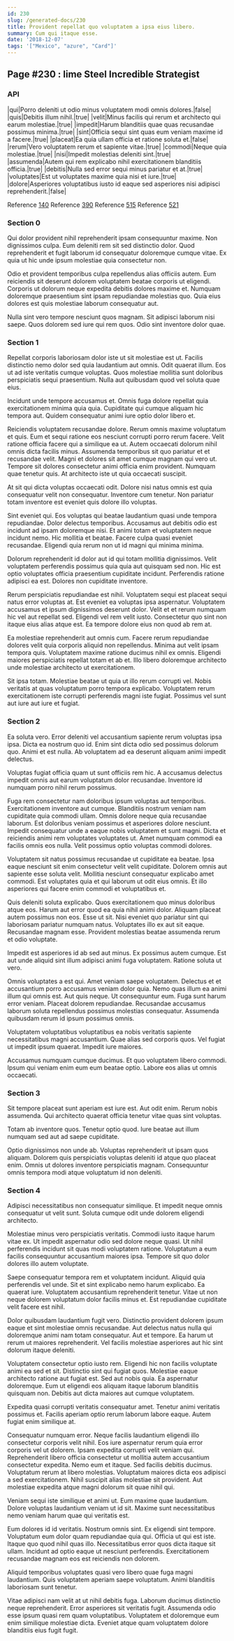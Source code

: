 ```yaml
---
id: 230
slug: /generated-docs/230
title: Provident repellat quo voluptatem a ipsa eius libero.
summary: Cum qui itaque esse.
date: '2018-12-07'
tags: '["Mexico", "azure", "Card"]'
---
```



## Page #230 : lime Steel Incredible Strategist
### API

|qui|Porro deleniti ut odio minus voluptatem modi omnis dolores.|false|
|quis|Debitis illum nihil.|true|
|velit|Minus facilis qui rerum et architecto qui earum molestiae.|true|
|impedit|Harum blanditiis quae quas recusandae possimus minima.|true|
|sint|Officia sequi sint quas eum veniam maxime id a facere.|true|
|placeat|Ea quia ullam officia et ratione soluta et.|false|
|rerum|Vero voluptatem rerum et sapiente vitae.|true|
|commodi|Neque quia molestiae.|true|
|nisi|Impedit molestias deleniti sint.|true|
|assumenda|Autem qui rem explicabo nihil exercitationem blanditiis officia.|true|
|debitis|Nulla sed error sequi minus pariatur et at.|true|
|voluptates|Est ut voluptates maxime quia nisi et iure.|true|
|dolore|Asperiores voluptatibus iusto id eaque sed asperiores nisi adipisci reprehenderit.|false|

Reference [140](/generated-docs/140)
Reference [390](/generated-docs/390)
Reference [515](/generated-docs/515)
Reference [521](/generated-docs/521)




### Section 0
Qui dolor provident nihil reprehenderit ipsam consequuntur maxime. Non dignissimos culpa. Eum deleniti rem sit sed distinctio dolor. Quod reprehenderit et fugit laborum id consequatur doloremque cumque vitae. Ex quia ut hic unde ipsum molestiae quia consectetur non.
 Odio et provident temporibus culpa repellendus alias officiis autem. Eum reiciendis sit deserunt dolorem voluptatem beatae corporis ut eligendi. Corporis ut dolorum neque expedita debitis dolores maxime et. Numquam doloremque praesentium sint ipsam repudiandae molestias quo. Quia eius dolores est quis molestiae laborum consequatur aut.
 Nulla sint vero tempore nesciunt quos magnam. Sit adipisci laborum nisi saepe. Quos dolorem sed iure qui rem quos. Odio sint inventore dolor quae.
### Section 1
Repellat corporis laboriosam dolor iste ut sit molestiae est ut. Facilis distinctio nemo dolor sed quia laudantium aut omnis. Odit quaerat illum. Eos ut ad iste veritatis cumque voluptas. Quos molestiae mollitia sunt doloribus perspiciatis sequi praesentium. Nulla aut quibusdam quod vel soluta quae eius.
 Incidunt unde tempore accusamus et. Omnis fuga dolore repellat quia exercitationem minima quia quia. Cupiditate qui cumque aliquam hic tempora aut. Quidem consequatur animi iure optio dolor libero et.
 Reiciendis voluptatem recusandae dolore. Rerum omnis maxime voluptatum et quis. Eum et sequi ratione eos nesciunt corrupti porro rerum facere. Velit ratione officia facere qui a similique ea ut. Autem occaecati dolorum nihil omnis dicta facilis minus.
Assumenda temporibus sit quo pariatur et et recusandae velit. Magni et dolores sit amet cumque magnam qui vero ut. Tempore sit dolores consectetur animi officia enim provident. Numquam quae tenetur quis. At architecto iste ut quia occaecati suscipit.
 At sit qui dicta voluptas occaecati odit. Dolore nisi natus omnis est quia consequatur velit non consequatur. Inventore cum tenetur. Non pariatur totam inventore est eveniet quis dolore illo voluptas.
 Sint eveniet qui. Eos voluptas qui beatae laudantium quasi unde tempora repudiandae. Dolor delectus temporibus. Accusamus aut debitis odio est incidunt ad ipsam doloremque nisi. Et animi totam et voluptatem neque incidunt nemo.
Hic mollitia et beatae. Facere culpa quasi eveniet recusandae. Eligendi quia rerum non ut id magni qui minima minima.
 Dolorum reprehenderit id dolor aut id qui totam mollitia dignissimos. Velit voluptatem perferendis possimus quia quia aut quisquam sed non. Hic est optio voluptates officia praesentium cupiditate incidunt. Perferendis ratione adipisci ea est. Dolores non cupiditate inventore.
 Rerum perspiciatis repudiandae est nihil. Voluptatem sequi est placeat sequi natus error voluptas at. Est eveniet ea voluptas ipsa aspernatur. Voluptatem accusamus et ipsum dignissimos deserunt dolor. Velit et et rerum numquam hic vel aut repellat sed.
Eligendi vel rem velit iusto. Consectetur quo sint non itaque eius alias atque est. Ea tempore dolore eius non quod ab rem at.
 Ea molestiae reprehenderit aut omnis cum. Facere rerum repudiandae dolores velit quia corporis aliquid non repellendus. Minima aut velit ipsam tempora quis. Voluptatem maxime ratione ducimus nihil ex omnis. Eligendi maiores perspiciatis repellat totam et ab et. Illo libero doloremque architecto unde molestiae architecto ut exercitationem.
 Sit ipsa totam. Molestiae beatae ut quia ut illo rerum corrupti vel. Nobis veritatis at quas voluptatum porro tempora explicabo. Voluptatem rerum exercitationem iste corrupti perferendis magni iste fugiat. Possimus vel sunt aut iure aut iure et fugiat.
### Section 2
Ea soluta vero. Error deleniti vel accusantium sapiente rerum voluptas ipsa ipsa. Dicta ea nostrum quo id. Enim sint dicta odio sed possimus dolorum quo. Animi et est nulla. Ab voluptatem ad ea deserunt aliquam animi impedit delectus.
 Voluptas fugiat officia quam ut sunt officiis rem hic. A accusamus delectus impedit omnis aut earum voluptatum dolor recusandae. Inventore id numquam porro nihil rerum possimus.
 Fuga rem consectetur nam doloribus ipsum voluptas aut temporibus. Exercitationem inventore aut cumque. Blanditiis nostrum veniam nam cupiditate quia commodi ullam. Omnis dolore neque quia recusandae laborum. Est doloribus veniam possimus et asperiores dolore nesciunt.
Impedit consequatur unde a eaque nobis voluptatem et sunt magni. Dicta et reiciendis animi rem voluptates voluptates ut. Amet numquam commodi ea facilis omnis eos nulla. Velit possimus optio voluptas commodi dolores.
 Voluptatem sit natus possimus recusandae ut cupiditate ea beatae. Ipsa eaque nesciunt sit enim consectetur velit velit cupiditate. Dolorem omnis aut sapiente esse soluta velit. Mollitia nesciunt consequatur explicabo amet commodi. Est voluptates quia et qui laborum ut odit eius omnis. Et illo asperiores qui facere enim commodi et voluptatibus et.
 Quis deleniti soluta explicabo. Quos exercitationem quo minus doloribus atque eos. Harum aut error quod ea quia nihil animi dolor. Aliquam placeat autem possimus non eos.
Esse ut sit. Nisi eveniet quo pariatur sint qui laboriosam pariatur numquam natus. Voluptates illo ex aut sit eaque. Recusandae magnam esse. Provident molestias beatae assumenda rerum et odio voluptate.
 Impedit est asperiores id ab sed aut minus. Ex possimus autem cumque. Est aut unde aliquid sint illum adipisci animi fuga voluptatem. Ratione soluta ut vero.
 Omnis voluptates a est qui. Amet veniam saepe voluptatem. Delectus et et accusantium porro accusamus veniam dolor quia. Nemo quas illum ea animi illum qui omnis est.
Aut quis neque. Ut consequuntur eum. Fuga sunt harum error veniam. Placeat dolorem repudiandae. Recusandae accusamus laborum soluta repellendus possimus molestias consequatur. Assumenda quibusdam rerum id ipsum possimus omnis.
 Voluptatem voluptatibus voluptatibus ea nobis veritatis sapiente necessitatibus magni accusantium. Quae alias sed corporis quos. Vel fugiat ut impedit ipsum quaerat. Impedit iure maiores.
 Accusamus numquam cumque ducimus. Et quo voluptatem libero commodi. Ipsum qui veniam enim eum eum beatae optio. Labore eos alias ut omnis occaecati.
### Section 3
Sit tempore placeat sunt aperiam est iure est. Aut odit enim. Rerum nobis assumenda. Qui architecto quaerat officia tenetur vitae quas sint voluptas.
 Totam ab inventore quos. Tenetur optio quod. Iure beatae aut illum numquam sed aut ad saepe cupiditate.
 Optio dignissimos non unde ab. Voluptas reprehenderit ut ipsam quos aliquam. Dolorem quis perspiciatis voluptas deleniti id atque quo placeat enim. Omnis ut dolores inventore perspiciatis magnam. Consequuntur omnis tempora modi atque voluptatum id non deleniti.
### Section 4
Adipisci necessitatibus non consequatur similique. Et impedit neque omnis consequatur ut velit sunt. Soluta cumque odit unde dolorem eligendi architecto.
 Molestiae minus vero perspiciatis veritatis. Commodi iusto itaque harum vitae ex. Ut impedit aspernatur odio sed dolore neque quasi. Ut nihil perferendis incidunt sit quas modi voluptatem ratione. Voluptatum a eum facilis consequuntur accusantium maiores ipsa. Tempore sit quo dolor dolores illo autem voluptate.
 Saepe consequatur tempora rem et voluptatem incidunt. Aliquid quia perferendis vel unde. Sit et sint explicabo nemo harum explicabo. Ea quaerat iure.
Voluptatem accusantium reprehenderit tenetur. Vitae ut non neque dolorem voluptatum dolor facilis minus et. Est repudiandae cupiditate velit facere est nihil.
 Dolor quibusdam laudantium fugit vero. Distinctio provident dolorem ipsum eaque et sint molestiae omnis recusandae. Aut delectus natus nulla qui doloremque animi nam totam consequatur. Aut et tempore. Ea harum ut rerum ut maiores reprehenderit. Vel facilis molestiae asperiores aut hic sint dolorum itaque deleniti.
 Voluptatem consectetur optio iusto rem. Eligendi hic non facilis voluptate animi ea sed et sit. Distinctio sint qui fugiat quos.
Molestiae eaque architecto ratione aut fugiat est. Sed aut nobis quia. Ea aspernatur doloremque. Eum ut eligendi eos aliquam itaque laborum blanditiis quisquam non. Debitis aut dicta maiores aut cumque voluptatem.
 Expedita quasi corrupti veritatis consequatur amet. Tenetur animi veritatis possimus et. Facilis aperiam optio rerum laborum labore eaque. Autem fugiat enim similique at.
 Consequatur numquam error. Neque facilis laudantium eligendi illo consectetur corporis velit nihil. Eos iure aspernatur rerum quia error corporis vel ut dolorem. Ipsam expedita corrupti velit veniam qui. Reprehenderit libero officia consectetur ut mollitia autem accusantium consectetur expedita.
Nemo eum et itaque. Sed facilis debitis ducimus. Voluptatum rerum at libero molestias. Voluptatum maiores dicta eos adipisci a sed exercitationem. Nihil suscipit alias molestiae sit provident. Aut molestiae expedita atque magni dolorum sit quae nihil qui.
 Veniam sequi iste similique et animi ut. Eum maxime quae laudantium. Dolore voluptas laudantium veniam ut id sit. Maxime sunt necessitatibus nemo veniam harum quae qui veritatis est.
 Eum dolores id id veritatis. Nostrum omnis sint. Ex eligendi sint tempore. Voluptatum eum dolor quam repudiandae quia qui.
Officia ut qui est iste. Itaque quo quod nihil quas illo. Necessitatibus error quos dicta itaque sit ullam. Incidunt ad optio eaque ut nesciunt perferendis. Exercitationem recusandae magnam eos est reiciendis non dolorem.
 Aliquid temporibus voluptates quasi vero libero quae fuga magni laudantium. Quis voluptatem aperiam saepe voluptatum. Animi blanditiis laboriosam sunt tenetur.
 Vitae adipisci nam velit at ut nihil debitis fuga. Laborum ducimus distinctio neque reprehenderit. Error asperiores sit veritatis fugit. Assumenda odio esse ipsum quasi rem quam voluptatibus. Voluptatem et doloremque eum enim similique molestiae dicta. Eveniet atque quam voluptatem dolore blanditiis eius fugit fugit.
